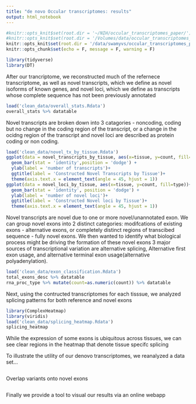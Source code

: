 ```yaml
---
title: "de novo Occular transcriptomes: results"
output: html_notebook 
---
```


```r
#knitr::opts_knit$set(root.dir = '~/NIH/occular_transcriptomes_paper/')
#knitr::opts_knit$set(root.dir = '/Volumes/data/occular_transcriptomes_paper/')
knitr::opts_knit$set(root.dir = '/data/swamyvs/occular_transcriptomes_paper')
knitr::opts_chunk$set(echo = F, message = F, warning = F)
```



```r
library(tidyverse)
library(DT)
```


After our trancriptome, we reconstructed much of the refernece transcriptome, as well as novel transcripts, which we define as novel isoforms of known genes, and novel loci, which we define as transcripts whose complete sequence has not been previously annotated

```r
load('clean_data/overall_stats.Rdata')
overall_stats %>% datatable
```

Novel transcripts are broken down into 3 catagories - noncoding, coding but no change in the coding region of the transcript, or a change in the ocidng region of the transcript and novel loci are described as  protein coding or non coding. 
```r
load('clean_data/novel_tx_by_tissue.Rdata')
ggplot(data = novel_transcripts_by_tissue, aes(x=tissue, y=count, fill=type))+
  geom_bar(stat = 'identity',position = 'dodge') + 
  ylab(label = 'number of transcripts')+
  ggtitle(label = 'Constructed Novel Transcripts by Tissue')+
  theme(axis.text.x = element_text(angle = 45, hjust = 1))
ggplot(data = novel_loci_by_tissue, aes(x=tissue, y=count, fill=type))+
  geom_bar(stat = 'identity', position = 'dodge') + 
  ylab(label = 'number of novel loci')+
  ggtitle(label = 'Constructed Novel loci by Tissue')+
  theme(axis.text.x = element_text(angle = 45, hjust = 1))

```

Novel transcripts are novel due to  one or more novel/unannotated exon. We can  group novel exons into 2 distinct categories: modifcations of existing exons - alternative exons, or completely distinct regions of transcibed sequence - fully novel exons. We then wanted to identify what biological process might be driving the formation of these novel exons
3 major sources of transcriptional variation are alternative splicing, Alternative first exon usage, and alternative terminal exon usage(alternative polyadenylation).


```r
load('clean_data/exon_classification.Rdata')
total_exons_desc %>% datatable
rna_proc_type %>% mutate(count=as.numeric(count)) %>% datatable
```



Next, using the contructed transcriptomes for each tisssue, we analyzed splicing patterns for both reference and novel exons 


```r
library(ComplexHeatmap)
library(viridis)
load('clean_data/splicing_heatmap.Rdata')
splicing_heatmap
```

While the expression of some exons is ubiquitous across tissues, we can see clear regions in the heatmap that denote tissue specifc splicing



To illustrate the utility of our denovo transcriptomes, we reanalyzed a data set...


```r


```



Overlap variants onto novel exons 


```r

```



Finally we provide a tool to visual our results via an online webapp

```r

```









